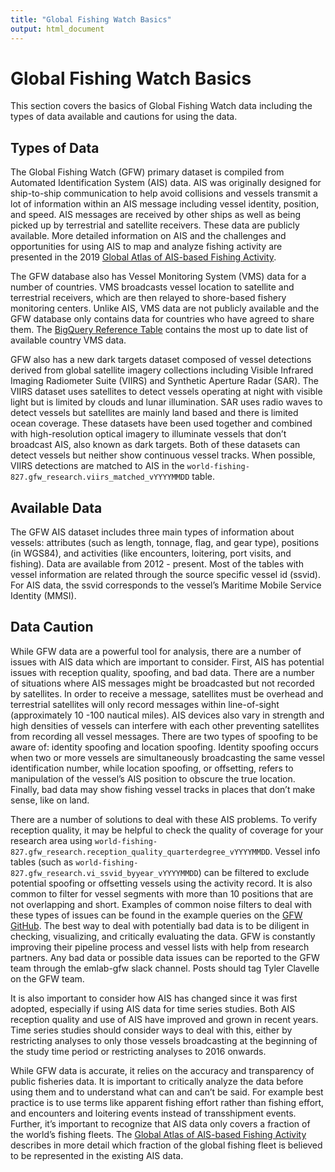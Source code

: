 ```yaml
---
title: "Global Fishing Watch Basics"
output: html_document
---
```


# Global Fishing Watch Basics

This section covers the basics of Global Fishing Watch data including the types of data available and cautions for using the data.  

## Types of Data

The Global Fishing Watch (GFW) primary dataset is compiled from Automated Identification System (AIS) data. AIS was originally designed for ship-to-ship communication to help avoid collisions and vessels transmit a lot of information within an AIS message including vessel identity, position, and speed. AIS messages are received by other ships as well as being picked up by terrestrial and satellite receivers. These data are publicly available. More detailed information on AIS and the challenges and opportunities for using AIS to map and analyze fishing activity are presented in the 2019 [Global Atlas of AIS-based Fishing Activity](http://www.fao.org/documents/card/en/c/ca7012en).   

The GFW database also has Vessel Monitoring System (VMS) data for a number of countries. VMS broadcasts vessel location to satellite and terrestrial receivers, which are then relayed to shore-based fishery monitoring centers. Unlike AIS, VMS data are not publicly available and the GFW database only contains data for countries who have agreed to share them. The [BigQuery Reference Table](https://docs.google.com/spreadsheets/d/1B8Q04rzWRdffty2gVBlHiBDS9DYZLdW8J-4B3xja5ws/edit#gid=0) contains the most up to date list of available country VMS data.   

GFW also has a new dark targets dataset composed of vessel detections derived from global satellite imagery collections including Visible Infrared Imaging Radiometer Suite (VIIRS) and Synthetic Aperture Radar (SAR). The VIIRS dataset uses satellites to detect vessels operating at night with visible light but is limited by clouds and lunar illumination. SAR uses radio waves to detect vessels but satellites are mainly land based and there is limited ocean coverage. These datasets have been used together and combined with high-resolution optical imagery to illuminate vessels that don’t broadcast AIS, also known as dark targets. Both of these datasets can detect vessels but neither show continuous vessel tracks. When possible, VIIRS detections are matched to AIS in the `world-fishing-827.gfw_research.viirs_matched_vYYYYMMDD` table.

## Available Data

The GFW AIS dataset includes three main types of information about vessels: attributes (such as length, tonnage, flag, and gear type), positions (in WGS84), and activities (like encounters, loitering, port visits, and fishing). Data are available from 2012 -  present. Most of the tables with vessel information are related through the source specific vessel id (ssvid). For AIS data, the ssvid corresponds to the vessel’s Maritime Mobile Service Identity (MMSI).  

## Data Caution

While GFW data are a powerful tool for analysis, there are a number of issues with AIS data which are important to consider. First, AIS has potential issues with reception quality, spoofing, and bad data. There are a number of situations where AIS messages might be broadcasted but not recorded by satellites. In order to receive a message, satellites must be overhead and terrestrial satellites will only record messages within line-of-sight (approximately 10 -100 nautical miles). AIS devices also vary in strength and high densities of vessels can interfere with each other preventing satellites from recording all vessel messages. There are two types of spoofing to be aware of: identity spoofing and location spoofing. Identity spoofing occurs when two or more vessels are simultaneously broadcasting the same vessel identification number, while location spoofing, or offsetting, refers to manipulation of the vessel’s AIS position to obscure the true location. Finally, bad data may show fishing vessel tracks in places that don’t make sense, like on land.   

There are a number of solutions to deal with these AIS problems. To verify reception quality, it may be helpful to check the quality of coverage for your research area using `world-fishing-827.gfw_research.reception_quality_quarterdegree_vYYYYMMDD`. Vessel info tables (such as `world-fishing-827.gfw_research.vi_ssvid_byyear_vYYYYMMDD`) can be filtered to exclude potential spoofing or offsetting vessels using the activity record. It is also common to filter for vessel segments with more than 10 positions that are not overlapping and short. Examples of common noise filters to deal with these types of issues can be found in the example queries on the [GFW GitHub](https://github.com/GlobalFishingWatch/bigquery-documentation-wf827/tree/master/queries/examples). The best way to deal with potentially bad data is to be diligent in checking, visualizing, and critically evaluating the data. GFW is constantly improving their pipeline process and vessel lists with help from research partners. Any bad data or possible data issues can be reported to the GFW team through the emlab-gfw slack channel. Posts should tag Tyler Clavelle on the GFW team. 

It is also important to consider how AIS has changed since it was first adopted, especially if using AIS data for time series studies. Both AIS reception quality and use of AIS have improved and grown in recent years. Time series studies should consider ways to deal with this, either by restricting analyses to only those vessels broadcasting at the beginning of the study time period or restricting analyses to 2016 onwards. 

While GFW data is accurate, it relies on the accuracy and transparency of public fisheries data. It is important to critically analyze the data before using them and to understand what can and can’t be said. For example best practice is to use terms like apparent fishing effort rather than fishing effort, and encounters and loitering events instead of transshipment events. Further, it’s important to recognize that AIS data only covers a fraction of the world’s fishing fleets. The [Global Atlas of AIS-based Fishing Activity](http://www.fao.org/documents/card/en/c/ca7012en) describes in more detail which fraction of the global fishing fleet is believed to be represented in the existing AIS data.  